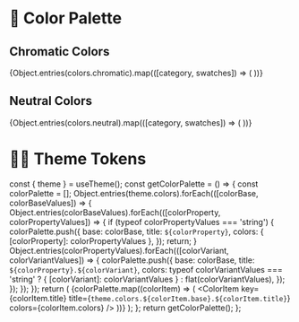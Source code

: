 
<Meta title="Tokens/Colors" />

# 🎨 Color Palette

## Chromatic Colors

<ColorPalette>
  {Object.entries(colors.chromatic).map(([category, swatches]) => (
    <ColorItem key={category} title={category.toUpperCase()} colors={swatches} />
  ))}
</ColorPalette>

## Neutral Colors

<ColorPalette>
  {Object.entries(colors.neutral).map(([category, swatches]) => (
    <ColorItem key={category} title={category.toUpperCase()} colors={swatches} />
  ))}
</ColorPalette>

# 💅🏻 Theme Tokens

  const { theme } = useTheme();
  const getColorPalette = () => {
    const colorPalette = [];
    Object.entries(theme.colors).forEach(([colorBase, colorBaseValues]) => {
      Object.entries(colorBaseValues).forEach(([colorProperty, colorPropertyValues]) => {
        if (typeof colorPropertyValues === 'string') {
          colorPalette.push({
            base: colorBase,
            title: `${colorProperty}`,
            colors: { [colorProperty]: colorPropertyValues },
          });
          return;
        }
        Object.entries(colorPropertyValues).forEach(([colorVariant, colorVariantValues]) => {
          colorPalette.push({
            base: colorBase,
            title: `${colorProperty}.${colorVariant}`,
            colors:
              typeof colorVariantValues === 'string'
                ? { [colorVariant]: colorVariantValues }
                : flat(colorVariantValues),
          });
        });
      });
    });
    return (
      <ColorPalette>
        {colorPalette.map((colorItem) => (
          <ColorItem
            key={colorItem.title}
            title={`theme.colors.${colorItem.base}.${colorItem.title}`}
            colors={colorItem.colors}
          />
        ))}
      </ColorPalette>
    );
  };
  return getColorPalette();
};

<ThemeTokens />

